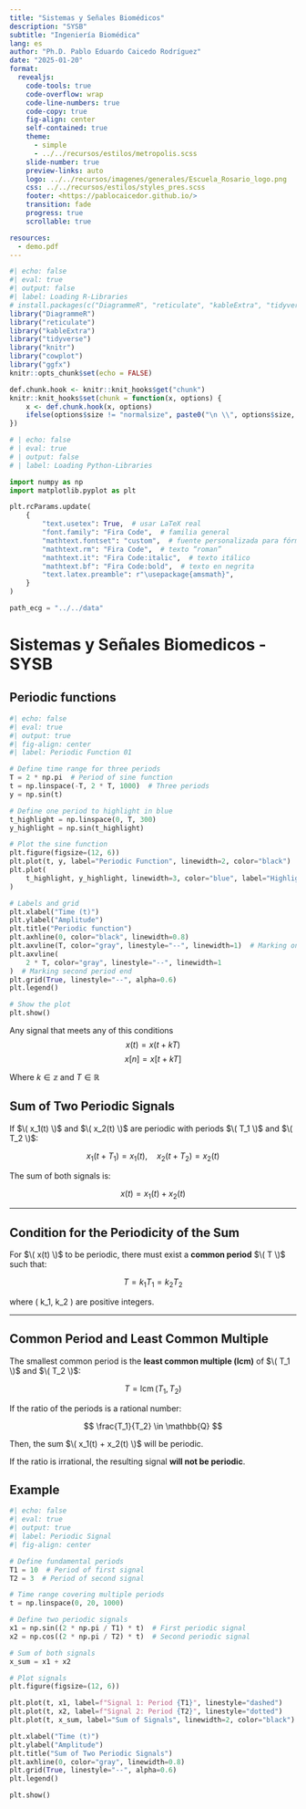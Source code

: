 ```yaml
---
title: "Sistemas y Señales Biomédicos"
description: "SYSB"
subtitle: "Ingeniería Biomédica"
lang: es
author: "Ph.D. Pablo Eduardo Caicedo Rodríguez"
date: "2025-01-20"
format:
  revealjs: 
    code-tools: true
    code-overflow: wrap
    code-line-numbers: true
    code-copy: true
    fig-align: center
    self-contained: true
    theme: 
      - simple
      - ../../recursos/estilos/metropolis.scss
    slide-number: true
    preview-links: auto
    logo: ../../recursos/imagenes/generales/Escuela_Rosario_logo.png
    css: ../../recursos/estilos/styles_pres.scss
    footer: <https://pablocaicedor.github.io/>
    transition: fade
    progress: true
    scrollable: true

resources:
  - demo.pdf
---
```


```r
#| echo: false
#| eval: true
#| output: false
#| label: Loading R-Libraries
# install.packages(c("DiagrammeR", "reticulate", "kableExtra", "tidyverse", "knitr", "cowplot", "ggfx"))
library("DiagrammeR")
library("reticulate")
library("kableExtra")
library("tidyverse")
library("knitr")
library("cowplot")
library("ggfx")
knitr::opts_chunk$set(echo = FALSE)

def.chunk.hook <- knitr::knit_hooks$get("chunk")
knitr::knit_hooks$set(chunk = function(x, options) {
    x <- def.chunk.hook(x, options)
    ifelse(options$size != "normalsize", paste0("\n \\", options$size, "\n\n", x, "\n\n \\normalsize"), x)
})
```

```python
# | echo: false
# | eval: true
# | output: false
# | label: Loading Python-Libraries

import numpy as np
import matplotlib.pyplot as plt

plt.rcParams.update(
    {
        "text.usetex": True,  # usar LaTeX real
        "font.family": "Fira Code",  # familia general
        "mathtext.fontset": "custom",  # fuente personalizada para fórmulas
        "mathtext.rm": "Fira Code",  # texto “roman”
        "mathtext.it": "Fira Code:italic",  # texto itálico
        "mathtext.bf": "Fira Code:bold",  # texto en negrita
        "text.latex.preamble": r"\usepackage{amsmath}",
    }
)

path_ecg = "../../data"

```

# Sistemas y Señales Biomedicos - SYSB

## Periodic functions

```python
#| echo: false
#| eval: true
#| output: true
#| fig-align: center
#| label: Periodic Function 01

# Define time range for three periods
T = 2 * np.pi  # Period of sine function
t = np.linspace(-T, 2 * T, 1000)  # Three periods
y = np.sin(t)

# Define one period to highlight in blue
t_highlight = np.linspace(0, T, 300)
y_highlight = np.sin(t_highlight)

# Plot the sine function
plt.figure(figsize=(12, 6))
plt.plot(t, y, label="Periodic Function", linewidth=2, color="black")
plt.plot(
    t_highlight, y_highlight, linewidth=3, color="blue", label="Highlighted Period"
)

# Labels and grid
plt.xlabel("Time (t)")
plt.ylabel("Amplitude")
plt.title("Periodic function")
plt.axhline(0, color="black", linewidth=0.8)
plt.axvline(T, color="gray", linestyle="--", linewidth=1)  # Marking one period end
plt.axvline(
    2 * T, color="gray", linestyle="--", linewidth=1
)  # Marking second period end
plt.grid(True, linestyle="--", alpha=0.6)
plt.legend()

# Show the plot
plt.show()

```

::: {.callout-note title="Definition"}
Any signal that meets any of this conditions
$$x\left(t\right)=x\left(t + kT\right)$$
$$x\left[n\right]=x\left[t + kT\right]$$
:::

Where $k\in\mathbb{z}$ and $T\in\mathbb{R}$




## Sum of Two Periodic Signals

If $\( x_1(t) \)$ and $\( x_2(t) \)$ are periodic with periods $\( T_1 \)$ and $\( T_2 \)$:

$$
x_1(t + T_1) = x_1(t), \quad x_2(t + T_2) = x_2(t)
$$

The sum of both signals is:

$$
x(t) = x_1(t) + x_2(t)
$$

---

## Condition for the Periodicity of the Sum

For $\( x(t) \)$ to be periodic, there must exist a **common period** $\( T \)$ such that:

$$
T = k_1 T_1 = k_2 T_2
$$

where \( k_1, k_2 \) are positive integers.

---

## Common Period and Least Common Multiple

The smallest common period is the **least common multiple (lcm)** of $\( T_1 \)$ and $\( T_2 \)$:

$$
T = \operatorname{lcm}(T_1, T_2)
$$

If the ratio of the periods is a rational number:

$$
\frac{T_1}{T_2} \in \mathbb{Q}
$$

Then, the sum $\( x_1(t) + x_2(t) \)$ will be periodic.

If the ratio is irrational, the resulting signal **will not be periodic**.

## Example

```python
#| echo: false
#| eval: true
#| output: true
#| label: Periodic Signal
#| fig-align: center

# Define fundamental periods
T1 = 10  # Period of first signal
T2 = 3  # Period of second signal

# Time range covering multiple periods
t = np.linspace(0, 20, 1000)

# Define two periodic signals
x1 = np.sin((2 * np.pi / T1) * t)  # First periodic signal
x2 = np.cos((2 * np.pi / T2) * t)  # Second periodic signal

# Sum of both signals
x_sum = x1 + x2

# Plot signals
plt.figure(figsize=(12, 6))

plt.plot(t, x1, label=f"Signal 1: Period {T1}", linestyle="dashed")
plt.plot(t, x2, label=f"Signal 2: Period {T2}", linestyle="dotted")
plt.plot(t, x_sum, label="Sum of Signals", linewidth=2, color="black")

plt.xlabel("Time (t)")
plt.ylabel("Amplitude")
plt.title("Sum of Two Periodic Signals")
plt.axhline(0, color="gray", linewidth=0.8)
plt.grid(True, linestyle="--", alpha=0.6)
plt.legend()

plt.show()

```